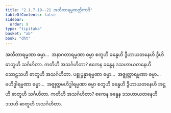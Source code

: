 ```yaml
---
title: "2.1.7.19--21 အတီတာရမ္မဏတ္တိကာဒိ"
tableOfContents: false
sidebar:
  order: 9
type: "tipitaka"
basket: "ab"
book: "dht"
---
```



<DynamicBreadcrumb />

<Division number="106" book="dht">

<Paragraph number="152" book="dht">
အတီတာရမ္မဏာ ဓမ္မာ…  အနာဂတာရမ္မဏာ ဓမ္မာ စတူဟိ ခန္ဓေဟိ ဒွီဟာယတနေဟိ ဒွီဟိ ဓာတူဟိ သင်္ဂဟိတာ. ကတိဟိ အသင်္ဂဟိတာ? ဧကေန ခန္ဓေန ဒသဟာယတနေဟိ သောဠသဟိ ဓာတူဟိ အသင်္ဂဟိတာ.
</Paragraph>

</Division>
<Division number="107" book="dht">

<Paragraph number="153" book="dht">
ပစ္စုပ္ပန္နာရမ္မဏာ ဓမ္မာ…  အဇ္ဈတ္တာရမ္မဏာ ဓမ္မာ…  ဗဟိဒ္ဓါရမ္မဏာ ဓမ္မာ…  အဇ္ဈတ္တဗဟိဒ္ဓါရမ္မဏာ ဓမ္မာ စတူဟိ ခန္ဓေဟိ ဒွီဟာယတနေဟိ အဋ္ဌဟိ ဓာတူဟိ သင်္ဂဟိတာ. ကတိဟိ အသင်္ဂဟိတာ? ဧကေန ခန္ဓေန ဒသဟာယတနေဟိ ဒသဟိ ဓာတူဟိ အသင်္ဂဟိတာ.
</Paragraph>
</Division>